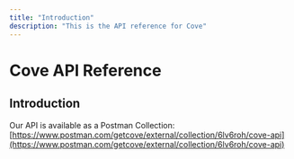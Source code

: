 ```yaml
---
title: "Introduction"
description: "This is the API reference for Cove"
---
```


# Cove API Reference

## Introduction

Our API is available as a Postman Collection:
[https://www.postman.com/getcove/external/collection/6lv6roh/cove-api](https://www.postman.com/getcove/external/collection/6lv6roh/cove-api)
